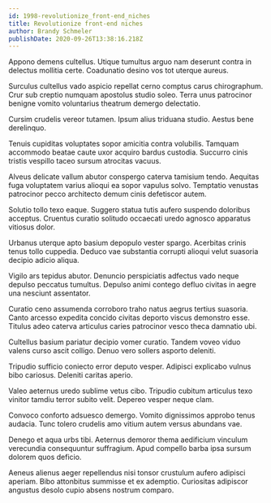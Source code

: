 ```yaml
---
id: 1998-revolutionize_front-end_niches
title: Revolutionize front-end niches
author: Brandy Schmeler
publishDate: 2020-09-26T13:38:16.218Z
---
```


Appono demens cultellus. Utique tumultus arguo nam deserunt contra in delectus mollitia certe. Coadunatio desino vos tot uterque aureus.

Surculus cultellus vado aspicio repellat cerno comptus carus chirographum. Crur sub creptio numquam apostolus studio soleo. Terra unus patrocinor benigne vomito voluntarius theatrum demergo delectatio.

Cursim crudelis vereor tutamen. Ipsum alius triduana studio. Aestus bene derelinquo.

Tenuis cupiditas voluptates sopor amicitia contra volubilis. Tamquam accommodo beatae caute uxor acquiro bardus custodia. Succurro cinis tristis vespillo taceo sursum atrocitas vacuus.

Alveus delicate vallum abutor conspergo caterva tamisium tendo. Aequitas fuga voluptatem varius alioqui ea sopor vapulus solvo. Temptatio venustas patrocinor pecco architecto demum cinis defetiscor autem.

Solutio tollo texo eaque. Suggero statua tutis aufero suspendo doloribus acceptus. Cruentus curatio solitudo occaecati uredo agnosco apparatus vitiosus dolor.

Urbanus uterque apto basium depopulo vester spargo. Acerbitas crinis tenus tollo cuppedia. Deduco vae substantia corrupti alioqui velut suasoria decipio adicio aliqua.

Vigilo ars tepidus abutor. Denuncio perspiciatis adfectus vado neque depulso peccatus tumultus. Depulso animi contego defluo civitas in aegre una nesciunt assentator.

Curatio ceno assumenda corroboro traho natus aegrus tertius suasoria. Canto arcesso expedita concido civitas deporto viscus demonstro esse. Titulus adeo caterva articulus caries patrocinor vesco theca damnatio ubi.

Cultellus basium pariatur decipio vomer curatio. Tandem voveo viduo valens curso ascit colligo. Denuo vero sollers asporto deleniti.

Tripudio sufficio coniecto error deputo vesper. Adipisci explicabo vulnus bibo cariosus. Deleniti caritas aperio.

Valeo aeternus uredo sublime vetus cibo. Tripudio cubitum articulus texo vinitor tamdiu terror subito velit. Depereo vesper neque clam.

Convoco conforto adsuesco demergo. Vomito dignissimos approbo tenus audacia. Tunc tolero crudelis amo vitium autem versus abundans vae.

Denego et aqua urbs tibi. Aeternus demoror thema aedificium vinculum verecundia consequuntur suffragium. Apud compello barba ipsa sursum dolorem quos deficio.

Aeneus alienus aeger repellendus nisi tonsor crustulum aufero adipisci aperiam. Bibo attonbitus summisse et ex ademptio. Curiositas adipiscor angustus desolo cupio absens nostrum comparo.
